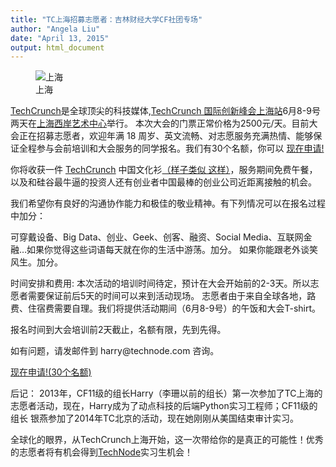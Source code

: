 ```yaml
---
title: "TC上海招募志愿者：吉林财经大学CF社团专场"
author: "Angela Liu"
date: "April 13, 2015"
output: html_document
---
```

![上海](http://cn.technode.com/files/2013/10/shanghai_skyline.jpg)

[TechCrunch](http://www.techcrunch.com)是全球顶尖的科技媒体,[TechCrunch 国际创新峰会上海站](http://tc.technode.com/ticket)6月8-9号两天在[上海西岸艺术中心](http://map.baidu.com/?newmap=1&l=15&c=13521963.087491,3633111.197981&s=nb%26wd%3D%25E4%25B8%258A%25E6%25B5%25B7%25E8%25A5%25BF%25E5%25B2%25B8%25E8%2589%25BA%25E6%259C%25AF%25E4%25B8%25AD%25E5%25BF%2583%26c%3D289%26nb_x%3D13521963.087491%26nb_y%3D3633111.197981)举行。
本次大会的门票正常价格为2500元/天。目前大会正在招募志愿者，欢迎年满 18 周岁、英文流畅、对志愿服务充满热情、能够保证全程参与会前培训和大会服务的同学报名。我们有30个名额，你可以 [现在申请!](http://tc.technode.com/volunteer)

你将收获一件 [TechCrunch](http://techcrunch.com) 中国文化衫[（样子类似 这样）](http://weibo.com/3561737261/A76Y8jowV?mod=weibotime&sudaref=cn.technode.com&type=comment#_rnd1428935999955)，服务期间免费午餐，以及和硅谷最牛逼的投资人还有创业者中国最棒的创业公司近距离接触的机会。

我们希望你有良好的沟通协作能力和极佳的敬业精神。有下列情况可以在报名过程中加分：

可穿戴设备、Big Data、创业、Geek、创客、融资、Social Media、互联网金融…如果你觉得这些词语每天就在你的生活中游荡。加分。
如果你能跟老外谈笑风生。加分。

时间安排和费用:
本次活动的培训时间待定，预计在大会开始前的2-3天。所以志愿者需要保证前后5天的时间可以来到活动现场。
志愿者由于来自全球各地，路费、住宿费需要自理。我们将提供活动期间（6月8-9号）的午饭和大会T-shirt。

报名时间到大会培训前2天截止，名额有限，先到先得。

如有问题，请发邮件到 harry@technode.com 咨询。

 [现在申请!(30个名额)](http://tc.technode.com/volunteer)

后记：
2013年，CF11级的组长Harry（李珊以前的组长）第一次参加了TC上海的志愿者活动，现在，Harry成为了动点科技的后端Python实习工程师；CF11级的组长 银燕参加了2014年TC北京的活动，现在她刚刚从美国结束审计实习。

全球化的眼界，从TechCrunch上海开始，这一次带给你的是真正的可能性！优秀的志愿者将有机会得到[TechNode](http://www.technode.com)实习生机会！
